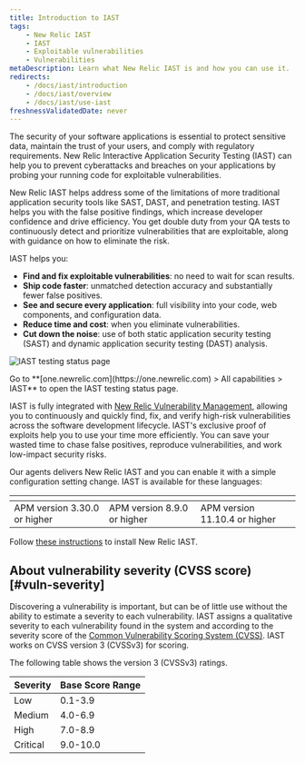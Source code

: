 ```yaml
---
title: Introduction to IAST
tags:
    - New Relic IAST
    - IAST
    - Exploitable vulnerabilities
    - Vulnerabilities
metaDescription: Learn what New Relic IAST is and how you can use it.
redirects:
    - /docs/iast/introduction
    - /docs/iast/overview
    - /docs/iast/use-iast
freshnessValidatedDate: never
---
```



The security of your software applications is essential to protect sensitive data, maintain the trust of your users, and comply with regulatory requirements. New Relic Interactive Application Security Testing (IAST) can help you to prevent cyberattacks and breaches on your applications by probing your running code for exploitable vulnerabilities.

New Relic IAST helps address some of the limitations of more traditional application security tools like SAST, DAST, and penetration testing. IAST helps you with the false positive findings, which increase developer confidence and drive efficiency. You get double duty from your QA tests to continuously detect and prioritize vulnerabilities that are exploitable, along with guidance on how to eliminate the risk.

IAST helps you:

- **Find and fix exploitable vulnerabilities**: no need to wait for scan results.
- **Ship code faster**: unmatched detection accuracy and substantially fewer false positives.
- **See and secure every application**: full visibility into your code, web components, and configuration data.
- **Reduce time and cost**: when you eliminate vulnerabilities.
- **Cut down the noise**: use of both static application security testing (SAST) and dynamic application security testing (DAST) analysis.


<img
    title="IAST testing status page"
    alt="IAST testing status page"
    src={iastTestingStatus}
/>

<figcaption>
    Go to **[one.newrelic.com](https://one.newrelic.com) > All capabilities > IAST** to open the IAST testing status page.
</figcaption> 


IAST is fully integrated with [New Relic Vulnerability Management](/docs/vulnerability-management/overview/), allowing you to continuously and quickly find, fix, and verify high-risk vulnerabilities across the software development lifecycle. IAST's exclusive proof of exploits help you to use your time more efficiently. You can save your wasted time to chase false positives, reproduce vulnerabilities, and work low-impact security risks.

Our <InlinePopover type="apm" /> agents delivers New Relic IAST and you can enable it with a simple configuration setting change. IAST is available for these languages:

<table>
    <thead>
        <tr>
            <th>
                <TechTileGrid>
                <TechTile
                name="Go agent"
                icon="logo-go"
                to="https://github.com/newrelic/csec-go-agent/tree/v0.1.0#support-matrix"
                />
                </TechTileGrid>
            </th>
            <th>
                <TechTileGrid>
                <TechTile
                name="Java agent"
                icon="logo-java"
                to="https://github.com/newrelic/csec-java-agent#support-matrix"
                />
                </TechTileGrid>
            </th>
            <th>
                <TechTileGrid>
                <TechTile
                name="Node.js agent"
                icon="logo-nodejs"
                to="https://github.com/newrelic/csec-node-agent/#supported--modules"
                />
                </TechTileGrid>
            </th>
        </tr>
    </thead>
    <tbody>
        <tr>
            <td>
            APM version 3.30.0 or higher 
            </td>
            <td>
            APM version 8.9.0 or higher
            </td>
            <td>
            APM version 11.10.4 or higher
            </td>
        </tr>
    </tbody>
</table>

Follow [these instructions](/docs/iast/install/) to install New Relic IAST.

## About vulnerability severity (CVSS score) [#vuln-severity]

Discovering a vulnerability is important, but can be of little use without the ability to estimate a severity to each vulnerability. IAST assigns a qualitative severity to each vulnerability found in the system and according to the severity score of the [Common Vulnerability Scoring System (CVSS)](https://nvd.nist.gov/vuln-metrics/cvss). IAST works on CVSS version 3 (CVSSv3) for scoring.

The following table shows the version 3 (CVSSv3) ratings.

<table>
    <thead>
        <tr>
            <th>
                Severity
            </th>
            <th>
                Base Score Range
            </th>
        </tr>
    </thead>
    <tbody>
        <tr>
            <td>
                Low
            </td>
            <td>
                0.1-3.9
            </td>
        </tr>
        <tr>
            <td>
                Medium
            </td>
            <td>
                4.0-6.9
            </td>
        </tr>
        <tr>
            <td>
                High
            </td>
            <td>
                7.0-8.9
            </td>
        </tr>
        <tr>
            <td>
                Critical
            </td>
            <td>
                9.0-10.0
            </td>
        </tr>        
    </tbody>
</table>






